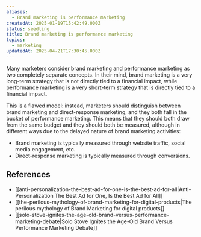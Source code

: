 ```yaml
---
aliases:
  - Brand marketing is performance marketing
createdAt: 2025-01-19T15:42:49.000Z
status: seedling
title: Brand marketing is performance marketing
topics:
  - marketing
updatedAt: 2025-04-21T17:30:45.000Z
---
```

Many marketers consider brand marketing and performance marketing as two completely separate concepts. In their mind, brand marketing is a very long-term strategy that is not directly tied to a financial impact, while performance marketing is a very short-term strategy that is directly tied to a financial impact.

This is a flawed model: instead, marketers should distinguish between brand marketing and direct-response marketing, and they both fall in the bucket of performance marketing. This means that they should both draw from the same budget and they should both be measured, although in different ways due to the delayed nature of brand marketing activities:

- Brand marketing is typically measured through website traffic, social media engagement, etc.
- Direct-response marketing is typically measured through conversions.

## References

- [[anti-personalization-the-best-ad-for-one-is-the-best-ad-for-all|Anti-Personalization The Best Ad for One, Is the Best Ad for All]]
- [[the-perilous-mythology-of-brand-marketing-for-digital-products|The perilous mythology of Brand Marketing for digital products]]
- [[solo-stove-ignites-the-age-old-brand-versus-performance-marketing-debate|Solo Stove Ignites the Age-Old Brand Versus Performance Marketing Debate]]
